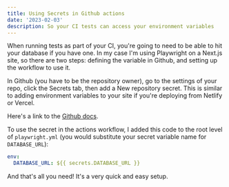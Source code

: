 ```yaml
---
title: Using Secrets in Github actions
date: '2023-02-03'
description: So your CI tests can access your environment variables
---
```



When running tests as part of your CI, you're going to need to be able to hit your database if you have one. In my case I'm using Playwright on a Next.js site, so there are two steps: defining the variable in Github, and setting up the workflow to use it.

In Github (you have to be the repository owner), go to the settings of your repo, click the Secrets tab, then add a New repository secret. This is similar to adding environment variables to your site if you're deploying from Netlify or Vercel.

<a href={ghScreenshot.src} target='_blank'>
  <Picture src={ghScreenshot} widths={[800, 400, 200]} />
</a>

Here's a link to the <a href="https://docs.github.com/en/actions/security-guides/encrypted-secrets" target="_blank" rel="noopener noreferrer">Github docs</a>.

To use the secret in the actions workflow, I added this code to the root level of `playwright.yml` (you would substitute your secret variable name for `DATABASE_URL`):

```yaml
env:
  DATABASE_URL: ${{ secrets.DATABASE_URL }}
```

And that's all you need! It's a very quick and easy setup.
